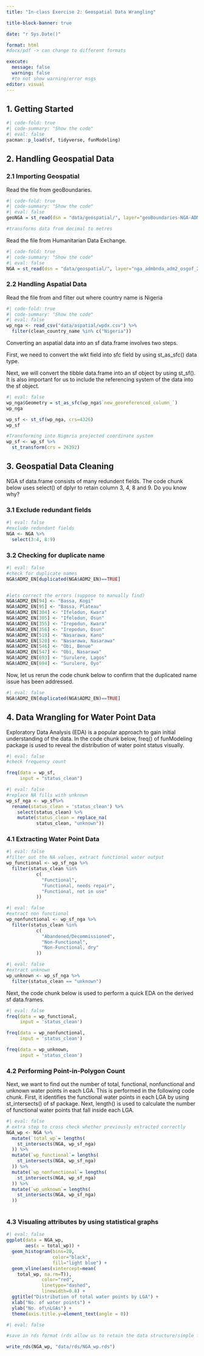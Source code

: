 ```yaml
---
title: "In-class Exercise 2: Geospatial Data Wrangling"

title-block-banner: true

date: "r Sys.Date()"

format: html  
#docx/pdf -> can change to different formats

execute: 
  message: false
  warning: false
  #to not show warning/error msgs
editor: visual
---
```


## 1. Getting Started

```r
#| code-fold: true
#| code-summary: "Show the code"
#| eval: false
pacman::p_load(sf, tidyverse, funModeling)
```

## 2. Handling Geospatial Data

### 2.1  Importing Geospatial

Read the file from geoBoundaries.

```r
#| code-fold: true
#| code-summary: "Show the code"
#| eval: false
geoNGA = st_read(dsn = "data/geospatial/", layer="geoBoundaries-NGA-ADM2")%>%st_transform(crs=26392)

#transforms data from decimal to metres

```

Read the file from Humanitarian Data Exchange.

```r
#| code-fold: true
#| code-summary: "Show the code"
#| eval: false
NGA = st_read(dsn = "data/geospatial/", layer="nga_admbnda_adm2_osgof_20190417")%>%st_transform(crs=26392)
```

### 2.2 Handling Aspatial Data

Read the file from and filter out where country name is Nigeria

```r
#| code-fold: true
#| code-summary: "Show the code"
#| eval: false
wp_nga <- read_csv("data/aspatial/wpdx.csv") %>%
  filter(clean_country_name %in% c("Nigeria"))

```

Converting an aspatial data into an sf data.frame involves two steps.

First, we need to convert the wkt field into sfc field by using st_as_sfc() data type.

Next, we will convert the tibble data.frame into an sf object by using st_sf(). It is also important for us to include the referencing system of the data into the sf object.

```r
#| eval: false
wp_nga$Geometry = st_as_sfc(wp_nga$`new_georeferenced_column_`)
wp_nga

wp_sf <- st_sf(wp_nga, crs=4326)
wp_sf

#Transforming into Nigeria projected coordinate system
wp_sf <- wp_sf %>%
  st_transform(crs = 26392)
```


## 3. Geospatial Data Cleaning
NGA sf data.frame consists of many redundent fields. The code chunk below uses select() of dplyr to retain column 3, 4, 8 and 9. Do you know why?

### 3.1 Exclude redundant fields

```r
#| eval: false
#exclude redundant fields
NGA <- NGA %>%
  select(3:4, 8:9)
```

### 3.2 Checking for duplicate name

```r
#| eval: false
#check for duplicate names
NGA$ADM2_EN[duplicated(NGA$ADM2_EN)==TRUE]


#lets correct the errors (suppose to manually find)
NGA$ADM2_EN[94] <- "Bassa, Kogi"
NGA$ADM2_EN[95] <- "Bassa, Plateau"
NGA$ADM2_EN[304] <- "Ifelodun, Kwara"
NGA$ADM2_EN[305] <- "Ifelodun, Osun"
NGA$ADM2_EN[355] <- "Irepodun, Kwara"
NGA$ADM2_EN[356] <- "Irepodun, Osun"
NGA$ADM2_EN[519] <- "Nasarawa, Kano"
NGA$ADM2_EN[520] <- "Nasarawa, Nasarawa"
NGA$ADM2_EN[546] <- "Obi, Benue"
NGA$ADM2_EN[547] <- "Obi, Nasarawa"
NGA$ADM2_EN[693] <- "Surulere, Lagos"
NGA$ADM2_EN[694] <- "Surulere, Oyo"

```
Now, let us rerun the code chunk below to confirm that the duplicated name issue has been addressed.
```r
#| eval: false
NGA$ADM2_EN[duplicated(NGA$ADM2_EN)==TRUE]
```

## 4. Data Wrangling for Water Point Data
Exploratory Data Analysis (EDA) is a popular approach to gain initial understanding of the data. In the code chunk below, freq() of funModeling package is used to reveal the distribution of water point status visually.

```r
#| eval: false
#check frequency count

freq(data = wp_sf,
     input = "status_clean")
```

```r
#| eval: false
#replace NA fills with unknown
wp_sf_nga <- wp_sf%>%
  rename(status_clean = 'status_clean') %>%
    select(status_clean) %>%
    mutate(status_clean = replace_na(
           status_clean, "unknown"))
```

### 4.1 Extracting Water Point Data

```r
#| eval: false
#filter out the NA values, extract functional water output
wp_functional <- wp_sf_nga %>%
  filter(status_clean %in%
           c(
             "Functional",
             "Functional, needs repair",
             "Functional, not in use"
           ))
```

```r
#| eval: false
#extract non functional
wp_nonfunctional <- wp_sf_nga %>%
  filter(status_clean %in%
           c(
             "Abandoned/Decommissioned",
             "Non-Functional",
             "Non-Functional, dry"
           ))
```

```r
#| eval: false
#extract unknown
wp_unknown <- wp_sf_nga %>%
  filter(status_clean == "unknown")
```

Next, the code chunk below is used to perform a quick EDA on the derived sf data.frames.
```r
#| eval: false
freq(data = wp_functional,
     input = 'status_clean')

freq(data = wp_nonfunctional,
     input = 'status_clean')

freq(data = wp_unknown,
     input = 'status_clean')

```

### 4.2 Performing Point-in-Polygon Count
Next, we want to find out the number of total, functional, nonfunctional and unknown water points in each LGA. This is performed in the following code chunk. First, it identifies the functional water points in each LGA by using st_intersects() of sf package. Next, length() is used to calculate the number of functional water points that fall inside each LGA.
```r
#| eval: false
# extra step to cross check whether previously extracted correctly
NGA_wp <- NGA %>%
  mutate(`total_wp`= lengths(
    st_intersects(NGA, wp_sf_nga)
  )) %>%
  mutate(`wp_functional`= lengths(
    st_intersects(NGA, wp_sf_nga)
  )) %>%
  mutate(`wp_nonfunctional`= lengths(
    st_intersects(NGA, wp_sf_nga)
  )) %>%
  mutate(`wp_unknown`= lengths(
    st_intersects(NGA, wp_sf_nga)
  ))
  
```

### 4.3 Visualing attributes by using statistical graphs
```r
#| eval: false
ggplot(data = NGA_wp,
       aes(x = total_wp)) + 
  geom_histogram(bins=20,
                 color="black",
                 fill="light blue") +
  geom_vline(aes(xintercept=mean(
    total_wp, na.rm=T)),
             color="red", 
             linetype="dashed", 
             linewidth=0.8) +
  ggtitle("Distribution of total water points by LGA") +
  xlab("No. of water points") +
  ylab("No. of\nLGAs") +
  theme(axis.title.y=element_text(angle = 0))

```



```r
#| eval: false

#save in rds format (rds allow us to retain the data structure/simple feature with the data properties)

write_rds(NGA_wp, "data/rds/NGA_wp.rds")

```

